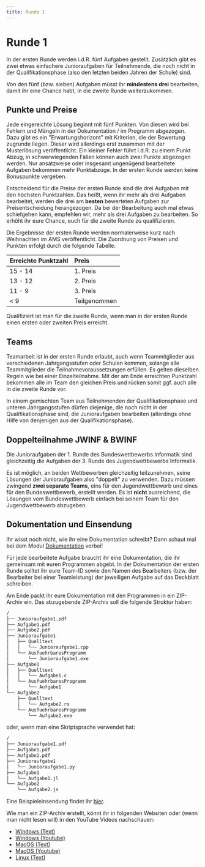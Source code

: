 ```yaml
---
title: Runde 1
---
```


# Runde 1

In der ersten Runde werden i.d.R. fünf Aufgaben gestellt. Zusätzlich gibt es
zwei etwas einfachere Junioraufgaben für Teilnehmende, die noch nicht in der
Qualifikationsphase (also den letzten beiden Jahren der Schule) sind. 

Von den fünf (bzw. sieben) Aufgaben müsst ihr **mindestens drei** bearbeiten,
damit ihr eine Chance habt, in die zweite Runde weiterzukommen.


## Punkte und Preise

Jede eingereichte Lösung beginnt mit fünf Punkten. Von diesen wird bei Fehlern
und Mängeln in der Dokumentation / im Programm abgezogen. Dazu gibt es ein
"Erwartungshorizont" mit Kriterien, die der Bewertung zugrunde liegen. Dieser
wird allerdings erst zusammen mit der Musterlösung veröffentlicht. Ein kleiner
Fehler führt i.d.R. zu einem Punkt Abzug, in schwerwiegenden Fällen können auch
zwei Punkte abgezogen werden. Nur ansatzweise oder insgesamt ungenügend
bearbeitete Aufgaben bekommen mehr Punktabzüge. In der ersten Runde werden keine
Bonuspunkte vergeben.

Entscheidend für die Preise der ersten Runde sind die drei Aufgaben mit den
höchsten Punktzahlen. Das heißt, wenn ihr mehr als drei Aufgaben bearbeitet,
werden die drei am **besten** bewerteten Aufgaben zur Preisentscheidung
herangezogen. Da bei der Bearbeitung auch mal etwas schiefgehen kann, empfehlen
wir, mehr als drei Aufgaben zu bearbeiten. So erhöht ihr eure Chance, euch für
die zweite Runde zu qualifizieren.

Die Ergebnisse der ersten Runde werden normalerweise kurz nach Weihnachten im
AMS veröffentlicht. Die Zuordnung von Preisen und Punkten erfolgt durch die
folgende Tabelle:

|Erreichte Punktzahl|Preis|
|:----|:----|
|15 - 14|1. Preis|
|13 - 12|2. Preis|
|11 - 9|3. Preis|
|\< 9|Teilgenommen|

Qualifiziert ist man für die zweite Runde, wenn man in der ersten Runde einen
ersten oder zweiten Preis erreicht.


## Teams

Teamarbeit ist in der ersten Runde erlaubt, auch wenn Teammitglieder aus
verschiedenen Jahrgangsstufen oder Schulen kommen, solange alle Teammitglieder
die Teilnahmevoraussetzungen erfüllen. Es gelten dieselben Regeln wie bei einer
Einzelteilnahme. Mit der am Ende erreichten Punktzahl bekommen alle im Team den
gleichen Preis und rücken somit ggf. auch alle in die zweite Runde vor.

In einem gemischten Team aus Teilnehmenden der Qualifikationsphase und unteren
Jahrgangsstufen dürfen diejenige, die noch nicht in der Qualifikationsphase
sind, die Junioraufgaben bearbeiten (allerdings ohne Hilfe von denjenigen aus
der Qualifikationsphase). 

## Doppelteilnahme JWINF & BWINF

Die Junioraufgaben der 1. Runde des Bundeswettbewerbs Informatik
sind gleichzeitig die Aufgaben der 3. Runde des Jugendwettbewerbs Informatik.

Es ist möglich, an beiden Wettbewerben gleichzeitig teilzunehmen,
seine Lösungen der Junioraufgaben also "doppelt" zu verwenden.
Dazu müssen zwingend **zwei separate Teams**, eins für den Jugendwettbewerb und
eines für den Bundeswettbewerb, erstellt werden.
Es ist **nicht** ausreichend, die Lösungen vom Bundeswettbewerb einfach bei seinem
Team für den Jugendwettbewerb abzugeben.


## Dokumentation und Einsendung

Ihr wisst noch nicht, wie ihr eine Dokumentation schreibt? Dann schaut mal bei
dem Modul [Dokumentation](/bwinf/hints/documentation) vorbei!

Für jede bearbeitete Aufgabe braucht ihr eine Dokumentation, die ihr gemeinsam
mit euren Programmen abgebt. In der Dokumentation der ersten Runde solltet ihr
eure Team-ID sowie den Namen des Bearbeiters (bzw. der Bearbeiter bei einer
Teamleistung) der jeweiligen Aufgabe auf das Deckblatt schreiben.

Am Ende packt ihr eure Dokumentation mit den Programmen in ein ZIP-Archiv ein.
Das abzugebende ZIP-Archiv soll die folgende Struktur haben:

```txt filename="einsendung.zip"
/
├── Junioraufgabe1.pdf
├── Aufgabe1.pdf
├── Aufgabe2.pdf
├── Junioraufgabe1
│   ├── Quelltext
│   │   └── Junioraufgabe1.cpp
│   └── AusfuehrbaresProgramm
│       └── Junioraufgabe1.exe
├── Aufgabe1
│   ├── Quelltext
│   │   └── Aufgabe1.c
│   └── AusfuehrbaresProgramm
│       └── Aufgabe1
└── Aufgabe2
    ├── Quelltext
    │   └── Aufgabe2.rs
    └── AusfuehrbaresProgramm
        └── Aufgabe2.exe
```

oder, wenn man eine Skriptsprache verwendet hat:

```txt filename="einsendung.zip"
/
├── Junioraufgabe1.pdf
├── Aufgabe1.pdf
├── Aufgabe2.pdf
├── Junioraufgabe1
│   └── Junioraufgabe1.py
├── Aufgabe1
│   └── Aufgabe1.jl
└── Aufgabe2
    └── Aufgabe2.js
```

Eine Beispieleinsendung findet ihr [hier](https://bwinf.de/fileadmin/wettbewerbe/bundeswettbewerb/Beispieleinsendung.zip).


Wie man ein ZIP-Archiv erstellt, könnt ihr in folgenden Websiten oder (wenn man
nicht lesen will) in den YouTube Videos nachschauen:
- [Windows (Text)](https://support.microsoft.com/de-de/windows/zippen-und-entzippen-von-dateien-8d28fa72-f2f9-712f-67df-f80cf89fd4e5)
- [Windows (Youtube)](https://www.youtube.com/watch?v=-f1pEpRu31E)
- [MacOS (Text)](https://support.apple.com/de-de/guide/mac-help/mchlp2528/mac)
- [MacOS (Youtube)](https://www.youtube.com/watch?v=SUlI3-3mkU0)
- [Linux (Text)](https://www.educative.io/answers/how-to-zip-files-and-folders-in-linux)



<ReferenceList>
<ReferenceListItem url="https://bwinf.de/bundeswettbewerb/haeufige-fragen/" author="BWINF" title="BWINF FAQ" />
<ReferenceListItem url="https://bwinf.de/fileadmin/wettbewerbe/bundeswettbewerb/41/1_runde/Loesungshinweise411.pdf" author="BWINF" title="Lösungshinweise 41.1" />
<ReferenceListItem url="https://bwinf.de/bundeswettbewerb/einsenden/" author="BWINF" title="Struktur der Einsendung" />
</ReferenceList>
